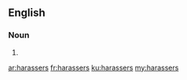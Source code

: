 ==English==

===Noun===
{{head|en}}

# {{plural of|harasser}}

[[ar:harassers]]
[[fr:harassers]]
[[ku:harassers]]
[[my:harassers]]
